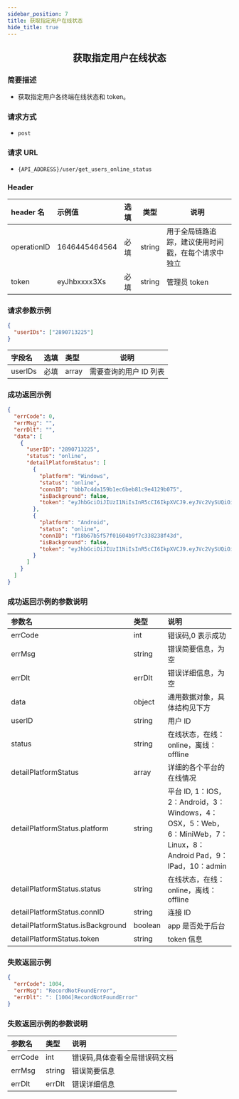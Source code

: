 ```yaml
---
sidebar_position: 7
title: 获取指定用户在线状态
hide_title: true
---
```


<center>

## 获取指定用户在线状态

</center>

### 简要描述

- 获取指定用户各终端在线状态和 token。

### 请求方式

- `post`

### 请求 URL

- `{API_ADDRESS}/user/get_users_online_status`

### Header

| header 名   | 示例值        | 选填 | 类型   | 说明                         |
| :---------- | :------------ | :--- | ------ | ---------------------------- |
| operationID | 1646445464564 | 必填 | string | 用于全局链路追踪，建议使用时间戳，在每个请求中独立 |
| token       | eyJhbxxxx3Xs  | 必填 | string | 管理员 token                 |

### 请求参数示例

```json
{
  "userIDs": ["2890713225"]
}
```

| 字段名  | 选填 | 类型  | 说明                   |
| :------ | :--- | :---- | ---------------------- |
| userIDs | 必填 | array | 需要查询的用户 ID 列表 |

### 成功返回示例

```json
{
  "errCode": 0,
  "errMsg": "",
  "errDlt": "",
  "data": [
    {
      "userID": "2890713225",
      "status": "online",
      "detailPlatformStatus": [
        {
          "platform": "Windows",
          "status": "online",
          "connID": "bbb7c4da159b1ec6beb81c9e4129b075",
          "isBackground": false,
          "token": "eyJhbGciOiJIUzI1NiIsInR5cCI6IkpXVCJ9.eyJVc2VySUQiOiIyODkwNzEzMjI1IiwiUGxhdGZvcm1JRCI6MywiZXhwIjoxNzA0Njk1NzI0LCJuYmYiOjE2OTY5MTk0MjQsImlhdCI6MTY5NjkxOTcyNH0.-TBNT0YKn_8YH9oO8A8SYEpNzOg1-EQD8O23R0MsVLE"
        },
        {
          "platform": "Android",
          "status": "online",
          "connID": "f18b67b5f57f01604b9f7c338238f43d",
          "isBackground": false,
          "token": "eyJhbGciOiJIUzI1NiIsInR5cCI6IkpXVCJ9.eyJVc2VySUQiOiIyODkwNzEzMjI1IiwiUGxhdGZvcm1JRCI6MiwiZXhwIjoxNzA0NTA5ODg4LCJuYmYiOjE2OTY3MzM1ODgsImlhdCI6MTY5NjczMzg4OH0.uii4Sf05z7VIGCDXUEtqq7cwdXakWkJJrCwYUigvc3I"
        }
      ]
    }
  ]
}
```

### 成功返回示例的参数说明

| 参数名                            | 类型    | 说明                                                                                                              |
| :-------------------------------- | :------ | :---------------------------------------------------------------------------------------------------------------- |
| errCode                           | int     | 错误码,0 表示成功                                                                                                 |
| errMsg                            | string  | 错误简要信息，为空                                                                                         |
| errDlt                            | errDlt  | 错误详细信息，为空                                                                                         |
| data                              | object  | 通用数据对象，具体结构见下方                                                                                      |
| userID                            | string  | 用户 ID                                                                                                           |
| status                            | string  | 在线状态，在线：online，离线：offline                                                                             |
| detailPlatformStatus              | array   | 详细的各个平台的在线情况                                                                                          |
| detailPlatformStatus.platform     | string  | 平台 ID, 1：IOS，2：Android，3：Windows，4：OSX，5：Web，6：MiniWeb，7：Linux，8：Android Pad，9：IPad，10：admin |
| detailPlatformStatus.status       | string  | 在线状态，在线：online，离线：offline                                                                             |
| detailPlatformStatus.connID       | string  | 连接 ID                                                                                                           |
| detailPlatformStatus.isBackground | boolean | app 是否处于后台                                                                                                  |
| detailPlatformStatus.token        | string  | token 信息                                                                                                        |

### 失败返回示例

```json
{
  "errCode": 1004,
  "errMsg": "RecordNotFoundError",
  "errDlt": ": [1004]RecordNotFoundError"
}
```

### 失败返回示例的参数说明

| 参数名  | 类型   | 说明                          |
| :------ | :----- | :---------------------------- |
| errCode | int    | 错误码,具体查看全局错误码文档 |
| errMsg  | string | 错误简要信息                  |
| errDlt  | errDlt | 错误详细信息                  |
